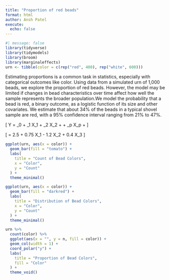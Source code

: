 ```yaml
---
title: "Proportion of red beads"
format: html
author: Ansh Patel
execute: 
  echo: false
---
```



```r
#| message: false
library(tidyverse)
library(tidymodels)
library(broom)
library(marginaleffects)
urn <- tibble(color = c(rep("red", 400), rep("white", 600)))
```

Estimating proportions is a common task in statistics, especially with categorical outcomes like color. Using data from a simulated urn of 1,000 beads, we explore the proportion of red beads. However, the model may be limited if changes in bead characteristics over time affect how well the sample represents the broader population.We model the probability that a bead is red, a binary outcome, as a logistic function of its size and other covariates. We estimate that about 34% of the beads in a typical shovel sample are red, with a 95% confidence interval ranging from 21% to 47%.

\[
Y = \beta_0 + \beta_1 X_1 + \beta_2 X_2 + \cdots + \beta_p X_p + \varepsilon
\]

\[
\hat{Y} = 2.5 + 0.75 X_1 - 1.2 X_2 + 0.4 X_3
\]


```r
ggplot(urn, aes(x = color)) +
  geom_bar(fill = "tomato") +
  labs(
    title = "Count of Bead Colors",
    x = "Color",
    y = "Count"
  ) +
  theme_minimal()
```

```r
ggplot(urn, aes(x = color)) +
  geom_bar(fill = "darkred") +
  labs(
    title = "Distribution of Bead Colors",
    x = "Color",
    y = "Count"
  ) +
  theme_minimal()
```

```r
urn %>%
  count(color) %>%
  ggplot(aes(x = "", y = n, fill = color)) +
  geom_col(width = 1) +
  coord_polar("y") +
  labs(
    title = "Proportion of Bead Colors",
    fill = "Color"
  ) +
  theme_void()
```